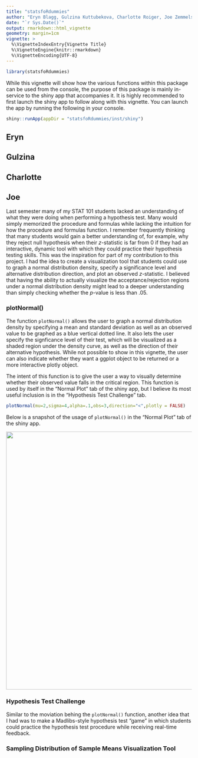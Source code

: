 ```yaml
---
title: "statsfoRdummies"
author: "Eryn Blagg, Gulzina Kuttubekova, Charlotte Roiger, Joe Zemmels"
date: "`r Sys.Date()`"
output: rmarkdown::html_vignette
geometry: margin=1cm
vignette: >
  %\VignetteIndexEntry{Vignette Title}
  %\VignetteEngine{knitr::rmarkdown}
  %\VignetteEncoding{UTF-8}
---
```


```r
library(statsfoRdummies)
```

While this vignette will show how the various functions within this package can be used from the console, the purpose of this package is mainly in-service to the shiny app that accompanies it. It is highly recommended to first launch the shiny app to follow along with this vignette. You can launch the app by running the following in your console.

```r
shiny::runApp(appDir = "statsfoRdummies/inst/shiny")
```

## Eryn

## Gulzina

## Charlotte

## Joe

Last semester many of my STAT 101 students lacked an understanding of what they were doing when performing a hypothesis test. Many would simply memorized the procedure and formulas while lacking the intuition for how the procedure and formulas function. I remember frequently thinking that many students would gain a better understanding of, for example, why they reject null hypothesis when their $z$-statistic is far from 0 if they had an interactive, dynamic tool with which they could practice their hypothesis testing skills. This was the inspiration for part of my contribution to this project. I had the idea to create a visualization tool that students could use to graph a normal distribution density, specify a significance level and alternative distribution direction, and plot an observed $z$-statistic. I believed that having the ability to actually visualize the acceptance/rejection regions under a normal distribution density  might lead to a deeper understanding than simply checking whether the $p$-value is less than .05.

### plotNormal()

The function $\texttt{plotNormal()}$ allows the user to graph a normal distribution density by specifying a mean and standard deviation as well as an observed value to be graphed as a blue vertical dotted line. It also lets the user specify the signficance level of their test, which will be visualized as a shaded region under the density curve, as well as the direction of their alternative hypothesis. While not possible to show in this vignette, the user can also indicate whether they want a ggplot object to be returned or a more interactive plotly object.

The intent of this function is to give the user a way to visually determine whether their observed value falls in the critical region. This function is used by itself in the "Normal Plot" tab of the shiny app, but I believe its most useful inclusion is in the "Hypothesis Test Challenge" tab.

```r
plotNormal(mu=2,sigma=4,alpha=.1,obs=3,direction="<",plotly = FALSE)
```

Below is a snapshot of the usage of $\texttt{plotNormal()}$ in the "Normal Plot" tab of the shiny app.

<img src="images/normalDistributionShinyPic.JPG" width="700">

### Hypothesis Test Challenge

Similar to the moviation behing the $\texttt{plotNormal()}$ function, another idea that I had was to make a Madlibs-style hypothesis test "game" in which students could practice the hypothesis test procedure while receiving real-time feedback.

### Sampling Distribution of Sample Means Visualization Tool

